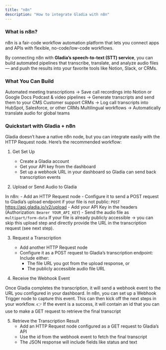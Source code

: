 ```yaml
---
title: "n8n"
description: "How to integrate Gladia with n8n"
---
```


### What is n8n?
n8n is a fair-code workflow automation platform that lets you connect apps and APIs with flexible, no-code/low-code workflows.

By connecting n8n with **Gladia’s speech-to-text (STT) service**, you can build automated pipelines that transcribe, translate, and analyze audio files — and push the results into your favorite tools like Notion, Slack, or CRMs.

### What You Can Build
Automated meeting transcriptions → Save call recordings into Notion or Google Docs
Podcast & video pipelines → Generate transcripts and send them to your CMS
Customer support CRMs → Log call transcripts into HubSpot, Salesforce, or other CRMs
Multilingual workflows → Automatically translate audio for global teams


### Quickstart with Gladia + n8n
Gladia doesn’t have a native n8n node, but you can integrate easily with the HTTP Request node.
Here’s the recommended workflow:

1. Get Set Up
    - Create a Gladia account
    - Get your API key from the dashboard
    - Set up a webhook URL in your dashboard so Gladia can send back transcription events

2. Upload or Send Audio to Gladia

In n8n:
    - Add an HTTP Request node
    - Configure it to send a POST request to Gladia’s upload endpoint if your file is not public:
    `POST` https://api.gladia.io/v2/upload
    - Add your API Key in the headers (Authorization: `Bearer YOUR_API_KEY`)
    - Send the audio file as `multipart/form-data`
If your file is already publicly accessible → you can skip this upload step and directly provide the URL in the transcription request (see next step).

3. Request a Transcription
    
    - Add another HTTP Request node
    - Configure it as a POST request to Gladia’s transcription endpoint:
        Include either:
        - The file URL you got from the upload response, or
        - The publicly accessible audio file URL

4. Receive the Webhook Event

Once Gladia completes the transcription, it will send a webhook event to the URL you configured in your dashboard.
In n8n, you can set up a Webhook Trigger node to capture this event.
This can then kick off the next steps in your workflow.
👉 If the event is a success, it will contain an id that you can use to make a GET request to retrieve the final transcript

5. Retrieve the Transcription Result
    - Add an HTTP Request node configured as a GET request to Gladia’s API
    - Use the id from the webhook event to fetch the final transcript
    - The JSON response will include fields like status and text
